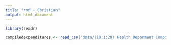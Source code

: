 ```yaml
---
title: "rmd - Christian"
output: html_document
---
```


```r
library(readr)

compiledexpenditures <- read_csv("data/(10:1:20) Health Deparment Compiled Expenditures - Sheet1.csv")
```

